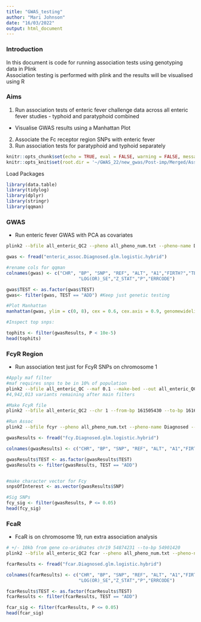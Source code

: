 ```yaml
---
title: "GWAS_testing"
author: "Mari Johnson"
date: "16/03/2022"
output: html_document
---
```


### Introduction

In this document is code for running association tests using genotyping data in Plink\
Association testing is performed with plink and the results will be visualised using R\


### Aims

1.  Run association tests of enteric fever challenge data across all enteric fever studies - typhoid and paratyphoid combined
  - Visualise GWAS results using a Manhattan Plot
2. Associate the Fc receptor region SNPs with enteric fever
3. Run association tests for paratyphoid and typhoid separately 


```r
knitr::opts_chunk$set(echo = TRUE, eval = FALSE, warning = FALSE, message = FALSE)
knitr::opts_knit$set(root.dir = '~/GWAS_22/new_gwas/Post-imp/Merged/Assoc/')
```
Load Packages
```r
library(data.table)
library(tidylog)
library(dplyr)
library(stringr)
library(qqman)
```
### GWAS

- Run enteric fever GWAS with PCA as covariates

```bash
plink2 --bfile all_enteric_QC2 --pheno all_pheno_num.txt --pheno-name Diagnosed --covar pca_covar.txt --covar-name Sex, Challenge, Dose, Vaccine, Age, Re_Challenge, PC1, PC2, PC3, PC4, PC5 --covar-variance-standardize --glm --out enteric_assoc
```

```r

gwas <- fread("enteric_assoc.Diagnosed.glm.logistic.hybrid")

#rename cols for qqman
colnames(gwas) <- c("CHR", "BP", "SNP", "REF", "ALT", "A1","FIRTH?","TEST","OBS_CT","OR",        
                           "LOG(OR)_SE","Z_STAT","P","ERRCODE")

gwas$TEST <- as.factor(gwas$TEST)
gwas<- filter(gwas, TEST == "ADD") #Keep just genetic testing

#Plot Manhattan
manhattan(gwas, ylim = c(0, 8), cex = 0.6, cex.axis = 0.9, genomewideline = F, col = c("darkgrey", "skyblue"))

#Inspect top snps:

tophits <- filter(gwasResults, P < 10e-5)
head(tophits)
```
### FcyR Region

- Run association test just for FcyR SNPs on chromosome 1
```bash
#Apply maf filter
#maf requires snps to be in 10% of population
plink2 --bfile all_enteric_QC --maf 0.1 --make-bed --out all_enteric_QC2
#4,942,013 variants remaining after main filters

#Make FcyR file
plink2 --bfile all_enteric_QC2 --chr 1 --from-bp 161505430 --to-bp 161678022 -make-bed --out fcyr

#Run Assoc
plink2 --bfile fcyr --pheno all_pheno_num.txt --pheno-name Diagnosed --covar pca_covar.txt --covar-name Sex, Challenge, Dose, Vaccine, Age, Re_Challenge, PC1, PC2, PC3, PC4, PC5 --covar-variance-standardize --glm --out fcy
```

```r
gwasResults <- fread("fcy.Diagnosed.glm.logistic.hybrid")

colnames(gwasResults) <- c("CHR", "BP", "SNP", "REF", "ALT", "A1","FIRTH?","TEST","OBS_CT","OR",        "LOG(OR)_SE","Z_STAT","P","ERRCODE")

gwasResults$TEST <- as.factor(gwasResults$TEST)
gwasResults <- filter(gwasResults, TEST == "ADD")


#make character vector for Fcy
snpsOfInterest <- as.vector(gwasResults$SNP)

#Sig SNPs
fcy_sig <- filter(gwasResults, P <= 0.05)
head(fcy_sig)

```

### FcaR

- FcaR is on chromosome 19, run extra association analysis

```bash
# +/- 10kb from gene co-oridnates chr19 54874231 --to-bp 54901420
plink2 --bfile all_enteric_QC2 fcar --pheno all_pheno_num.txt --pheno-name Diagnosed --covar pca_covar.txt --covar-name Sex, Challenge, Dose, Vaccine, Age, Re_Challenge, PC1, PC2, PC3, PC4, PC5 --covar-variance-standardize --glm --out fcar
```

```r
fcarResults <- fread("fcar.Diagnosed.glm.logistic.hybrid")

colnames(fcarResults) <- c("CHR", "BP", "SNP", "REF", "ALT", "A1","FIRTH?","TEST","OBS_CT","OR",        
                           "LOG(OR)_SE","Z_STAT","P","ERRCODE")

fcarResults$TEST <- as.factor(fcarResults$TEST)
fcarResults <- filter(fcarResults, TEST == "ADD")

fcar_sig <- filter(fcarResults, P <= 0.05)
head(fcar_sig)
```


